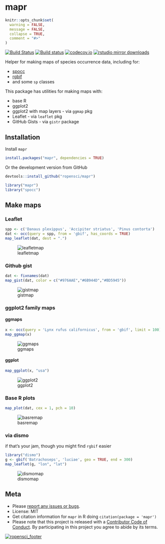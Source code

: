 mapr
====

```r
knitr::opts_chunk$set(
  warning = FALSE,
  message = FALSE,
  collapse = TRUE,
  comment = "#>"
)
```

[![Build Status](https://api.travis-ci.org/ropensci/mapr.png)](https://travis-ci.org/ropensci/mapr)
[![Build status](https://ci.appveyor.com/api/projects/status/p0vje85d0us1q2pa?svg=true)](https://ci.appveyor.com/project/sckott/mapr)
[![codecov.io](https://codecov.io/github/ropensci/mapr/coverage.svg?branch=master)](https://codecov.io/github/ropensci/mapr?branch=master)
[![rstudio mirror downloads](http://cranlogs.r-pkg.org/badges/mapr?color=FAB657)](https://github.com/metacran/cranlogs.app)

Helper for making maps of species occurrence data, including for:

* [spocc](https://github.com/ropensci/spocc)
* [rgbif](https://github.com/ropensci/rgbif)
* and some `sp` classes

This package has utilities for making maps with:

* base R
* ggplot2
* ggplot2 with map layers - via `ggmap` pkg
* Leaflet - via `leaflet` pkg
* GitHub Gists - via `gistr` package

## Installation

Install `mapr`

```r
install.packages("mapr", dependencies = TRUE)
```

Or the development version from GitHub

```r
devtools::install_github("ropensci/mapr")
```

```r
library("mapr")
library("spocc")
```

## Make maps

### Leaflet

```r
spp <- c('Danaus plexippus', 'Accipiter striatus', 'Pinus contorta')
dat <- occ(query = spp, from = 'gbif', has_coords = TRUE)
map_leaflet(dat, dest = ".")
```

![leafletmap](http://f.cl.ly/items/3w2Y1E3Z0T2T2z40310K/Screen%20Shot%202014-02-09%20at%2010.38.10%20PM.png)

### Github gist

```r
dat <- fixnames(dat)
map_gist(dat, color = c("#976AAE","#6B944D","#BD5945"))
```

![gistmap](http://f.cl.ly/items/343l2G0A2J3T0n2t433W/Screen%20Shot%202014-02-09%20at%2010.40.57%20PM.png)

### ggplot2 family maps

#### ggmaps

```r
x <- occ(query = 'Lynx rufus californicus', from = 'gbif', limit = 100)
map_ggmap(x)
```

![ggmaps](http://f.cl.ly/items/1L3r0b3k1W2o1Z3j2I3r/Screen%20Shot%202015-07-02%20at%202.55.59%20PM.png)

#### ggplot

```r
map_ggplot(x, "usa")
```

![ggplot2](http://f.cl.ly/items/1k2a012u1F1H1E13370U/Screen%20Shot%202015-07-02%20at%203.21.31%20PM.png)

### Base R plots

```r
map_plot(dat, cex = 1, pch = 10)
```

![basremap](http://f.cl.ly/items/2J3d1z1t0U3r410o2T3d/Screen%20Shot%202015-07-02%20at%202.57.04%20PM.png)

### via dismo

if that's your jam, though you might find `rgbif` easier

```r
library("dismo")
g <- gbif('Batrachoseps', 'luciae', geo = TRUE, end = 300)
map_leaflet(g, "lon", "lat")
```

![dismomap](http://f.cl.ly/items/2u2V0n0B3Y2y0p1d0f1M/Screen%20Shot%202016-01-22%20at%204.46.12%20PM.png)

## Meta

* Please [report any issues or bugs](https://github.com/ropensci/mapr/issues).
* License: MIT
* Get citation information for `mapr` in R doing `citation(package = 'mapr')`
* Please note that this project is released with a [Contributor Code of Conduct](CONDUCT.md). By participating in this project you agree to abide by its terms.

[![ropensci_footer](http://ropensci.org/public_images/github_footer.png)](http://ropensci.org)
